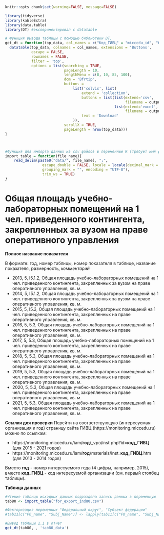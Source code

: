 
```r
knitr::opts_chunk$set(warning=FALSE, message=FALSE)
```


```r
library(tidyverse)
library(kableExtra)
library(data.table)
library(DT) #экспериментировал с datatable
```

```r
# Функция вывода таблицы с помощью библиотеки DT, 
get_dt = function(top_data, col_names = c("Код_ГИВЦ" = "miccedu_id", "Организация" = "clear_name", "2013" = "ind_2013_value", "2014" = "ind_2014_value", "2015" = "ind_2015_value", "2016" = "ind_2016_value", "2017" = "ind_2017_value", "2018" = "ind_2018_value", "2019" = "ind_2019_value", "2020" = "ind_2020_value", "2021" =  "ind_2021_value"), output_file_name) {
  datatable(top_data, colnames = col_names, extensions = 'Buttons',
            escape = FALSE,
            rownames = FALSE,
            filter = 'top',
            options = list(searching = TRUE,
                           pageLength = 10,
                           lengthMenu = c(8, 10, 85, 100),
                           dom = 'Bfrtip',
                           buttons = 
                               list('colvis', list(
                                   extend = 'collection',
                                   buttons = list(list(extend='csv',
                                                       filename = output_file_name),
                                                  list(extend='excel',
                                                       filename = output_file_name)),
                                   text = 'Download'
                               )),
                           scrollX = TRUE,
                           pageLength = nrow(top_data))) 
}



#Функция для импорта данных из csv файлов в переменные R (требует имя файла в кавычках и берет из каталока data рабочей директории проекта)
import_table = function(file_name){
    read_delim(paste0("data/", file_name), ";", 
                 escape_double = FALSE, locale = locale(decimal_mark = ",", 
                 grouping_mark = "", encoding = "UTF-8"), 
                 trim_ws = TRUE)
}
```



# Общая площадь учебно-лабораторных помещений на 1 чел. приведенного контингента, закрепленных за вузом на праве оперативного управления {#ind80_info}

**Полное название показателя**

В формате: год, номер таблицы, номер показателя в таблице, название показателя, размерность, *комментарий*



* 2013,	5,	I5.1.2,	Общая площадь учебно-лабораторных помещений на 1 чел. приведенного контингента, закрепленных за вузом на праве оперативного управления, кв. м.
* 2014,	5,	I5.1.2,	Общая площадь учебно-лабораторных помещений на 1 чел. приведенного контингента, закрепленных за вузом на праве оперативного управления, кв. м.
* 2015,	5,	I5.3,	Общая площадь учебно-лабораторных помещений на 1 чел. приведенного контингента, закрепленных на праве оперативного управления, кв. м.
* 2016, 5, 5.3, Общая площадь учебно-лабораторных помещений на 1 чел. приведенного контингента, закрепленных на праве оперативного управления, кв. м.
* 2017, 5, 5.3, Общая площадь учебно-лабораторных помещений на 1 чел. приведенного контингента, закрепленных на праве оперативного управления, кв. м.
* 2018, 5, 5.3, Общая площадь учебно-лабораторных помещений на 1 чел. приведенного контингента, закрепленных на праве оперативного управления, кв. м.
* 2019, 5, 5.3, Общая площадь учебно-лабораторных помещений на 1 чел. приведенного контингента, закрепленных на праве оперативного управления, кв. м.
* 2020, 5, 5.3, Общая площадь учебно-лабораторных помещений на 1 чел. приведенного контингента, закрепленных на праве оперативного управления, кв. м.
* 2021, 5, 5.3, Общая площадь учебно-лабораторных помещений на 1 чел. приведенного контингента, закрепленных на праве оперативного управления, кв. м.


**Ссылки для проверки**
Перейти на соответствующую (интересуемая организация и год) страницу сайта ГИВЦ (https://monitoring.miccedu.ru) можно по ссылкам:

* https://monitoring.miccedu.ru/iam/**год**/_vpo/inst.php?id=**код_ГИВЦ** (для 2015 - 2021 годов)
* https://monitoring.miccedu.ru/iam/**год**/materials/inst_**код_ГИВЦ**.htm (для 2013 - 2014 годов)

Вместо **год** - номер интересуемого года (4 цифры, например, 2015), вместо **код_ГИВЦ** - код интересуемой организации (см. первый столбец таблицы).



**Таблица данных**

```r
#Чтение таблицы исходных данных подраздела запись данных в переменную
tab80 <- import_table("for_export_ind80.csv")

#Факторизация переменных "Федеральный округ", "Субъект федерации"
#tab11[c("FO_name", "Subj_Name")] <- lapply(tab11[c("FO_name", "Subj_Name")] , factor)

```




```r
#Вывод таблицы 1.1 в отчет
get_dt(tab80, , 'tab80_data')
```



